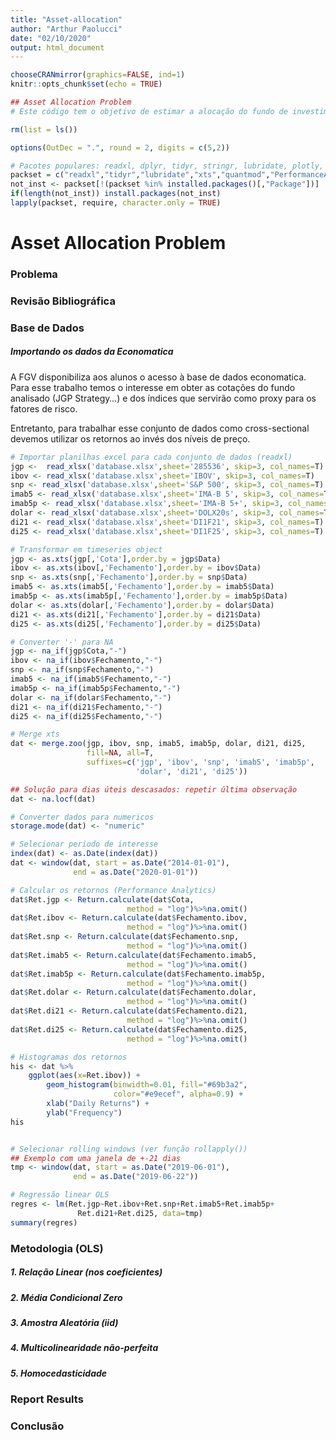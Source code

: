 ```yaml
---
title: "Asset-allocation"
author: "Arthur Paolucci"
date: "02/10/2020"
output: html_document
---
```


```r
chooseCRANmirror(graphics=FALSE, ind=1)
knitr::opts_chunk$set(echo = TRUE)
```

```r
## Asset Allocation Problem
# Este código tem o objetivo de estimar a alocação do fundo de investimentos multimercados JGP Strategy Master na janela de tempo definida.
```

```r
rm(list = ls())
```

```r
options(OutDec = ".", round = 2, digits = c(5,2))
```

```r
# Pacotes populares: readxl, dplyr, tidyr, stringr, lubridate, plotly, dygraphs, data.table, tibble, zoo, xts, quantmod, BETs, sidrar. 
packset = c("readxl","tidyr","lubridate","xts","quantmod","PerformanceAnalytics")
not_inst <- packset[!(packset %in% installed.packages()[,"Package"])]
if(length(not_inst)) install.packages(not_inst)
lapply(packset, require, character.only = TRUE)
```

# Asset Allocation Problem

### Problema

### Revisão Bibliográfica

### Base de Dados

##### Importando os dados da Economatica

A FGV disponibiliza aos alunos o acesso à base de dados economatica. Para esse trabalho temos o interesse em obter as cotações do fundo analisado (JGP Strategy...) e dos índices que servirão como proxy para os fatores de risco.

Entretanto, para trabalhar esse conjunto de dados como cross-sectional devemos utilizar os retornos ao invés dos níveis de preço.

```r
# Importar planilhas excel para cada conjunto de dados (readxl)
jgp <-  read_xlsx('database.xlsx',sheet='285536', skip=3, col_names=T)
ibov <- read_xlsx('database.xlsx',sheet='IBOV', skip=3, col_names=T)
snp <- read_xlsx('database.xlsx',sheet='S&P 500', skip=3, col_names=T)
imab5 <- read_xlsx('database.xlsx',sheet='IMA-B 5', skip=3, col_names=T)
imab5p <- read_xlsx('database.xlsx',sheet='IMA-B 5+', skip=3, col_names=T)
dolar <- read_xlsx('database.xlsx',sheet='DOLX20s', skip=3, col_names=T)
di21 <- read_xlsx('database.xlsx',sheet='DI1F21', skip=3, col_names=T)
di25 <- read_xlsx('database.xlsx',sheet='DI1F25', skip=3, col_names=T)

# Transformar em timeseries object
jgp <- as.xts(jgp[,'Cota'],order.by = jgp$Data)
ibov <- as.xts(ibov[,'Fechamento'],order.by = ibov$Data)
snp <- as.xts(snp[,'Fechamento'],order.by = snp$Data)
imab5 <- as.xts(imab5[,'Fechamento'],order.by = imab5$Data)
imab5p <- as.xts(imab5p[,'Fechamento'],order.by = imab5p$Data)
dolar <- as.xts(dolar[,'Fechamento'],order.by = dolar$Data)
di21 <- as.xts(di21[,'Fechamento'],order.by = di21$Data)
di25 <- as.xts(di25[,'Fechamento'],order.by = di25$Data)

# Converter '-' para NA
jgp <- na_if(jgp$Cota,"-")
ibov <- na_if(ibov$Fechamento,"-")
snp <- na_if(snp$Fechamento,"-")
imab5 <- na_if(imab5$Fechamento,"-")
imab5p <- na_if(imab5p$Fechamento,"-")
dolar <- na_if(dolar$Fechamento,"-")
di21 <- na_if(di21$Fechamento,"-")
di25 <- na_if(di25$Fechamento,"-")

# Merge xts
dat <- merge.zoo(jgp, ibov, snp, imab5, imab5p, dolar, di21, di25,
                 fill=NA, all=T, 
                 suffixes=c('jgp', 'ibov', 'snp', 'imab5', 'imab5p',
                            'dolar', 'di21', 'di25'))

## Solução para dias úteis descasados: repetir última observação
dat <- na.locf(dat)

# Converter dados para numericos
storage.mode(dat) <- "numeric"

# Selecionar periodo de interesse
index(dat) <- as.Date(index(dat))
dat <- window(dat, start = as.Date("2014-01-01"),
              end = as.Date("2020-01-01"))

# Calcular os retornos (Performance Analytics)
dat$Ret.jgp <- Return.calculate(dat$Cota,
                          method = "log")%>%na.omit()
dat$Ret.ibov <- Return.calculate(dat$Fechamento.ibov,
                          method = "log")%>%na.omit()
dat$Ret.snp <- Return.calculate(dat$Fechamento.snp,
                          method = "log")%>%na.omit()
dat$Ret.imab5 <- Return.calculate(dat$Fechamento.imab5,
                          method = "log")%>%na.omit()
dat$Ret.imab5p <- Return.calculate(dat$Fechamento.imab5p,
                          method = "log")%>%na.omit()
dat$Ret.dolar <- Return.calculate(dat$Fechamento.dolar,
                          method = "log")%>%na.omit()
dat$Ret.di21 <- Return.calculate(dat$Fechamento.di21,
                          method = "log")%>%na.omit()
dat$Ret.di25 <- Return.calculate(dat$Fechamento.di25,
                          method = "log")%>%na.omit()

# Histogramas dos retornos
his <- dat %>%
    ggplot(aes(x=Ret.ibov)) +
        geom_histogram(binwidth=0.01, fill="#69b3a2", 
                       color="#e9ecef", alpha=0.9) +
        xlab("Daily Returns") +
        ylab("Frequency")
his


# Selecionar rolling windows (ver função rollapply())
## Exemplo com uma janela de +-21 dias
tmp <- window(dat, start = as.Date("2019-06-01"),
              end = as.Date("2019-06-22"))

# Regressão linear OLS
regres <- lm(Ret.jgp~Ret.ibov+Ret.snp+Ret.imab5+Ret.imab5p+
               Ret.di21+Ret.di25, data=tmp)
summary(regres)
```

### Metodologia (OLS)

##### 1. Relação Linear (nos coeficientes)

##### 2. Média Condicional Zero

##### 3. Amostra Aleatória (iid)

##### 4. Multicolinearidade não-perfeita

##### 5. Homocedasticidade


### Report Results

### Conclusão

